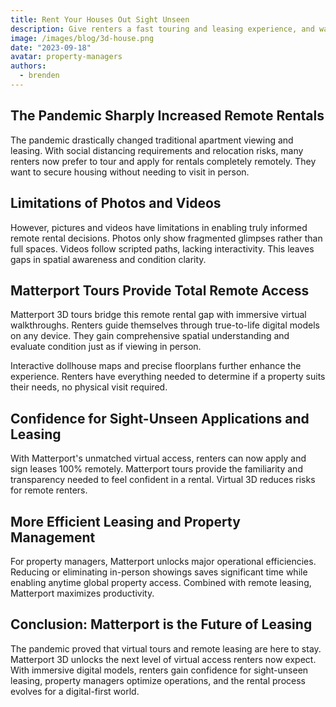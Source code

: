 ```yaml
---
title: Rent Your Houses Out Sight Unseen
description: Give renters a fast touring and leasing experience, and watch your profits bubble up.
image: /images/blog/3d-house.png
date: "2023-09-18"
avatar: property-managers
authors:
  - brenden
---
```



## The Pandemic Sharply Increased Remote Rentals
The pandemic drastically changed traditional apartment viewing and leasing. With social distancing requirements and relocation risks, many renters now prefer to tour and apply for rentals completely remotely. They want to secure housing without needing to visit in person.

## Limitations of Photos and Videos
However, pictures and videos have limitations in enabling truly informed remote rental decisions. Photos only show fragmented glimpses rather than full spaces. Videos follow scripted paths, lacking interactivity. This leaves gaps in spatial awareness and condition clarity.

## Matterport Tours Provide Total Remote Access
Matterport 3D tours bridge this remote rental gap with immersive virtual walkthroughs. Renters guide themselves through true-to-life digital models on any device. They gain comprehensive spatial understanding and evaluate condition just as if viewing in person.

Interactive dollhouse maps and precise floorplans further enhance the experience. Renters have everything needed to determine if a property suits their needs, no physical visit required.

## Confidence for Sight-Unseen Applications and Leasing
With Matterport's unmatched virtual access, renters can now apply and sign leases 100% remotely. Matterport tours provide the familiarity and transparency needed to feel confident in a rental. Virtual 3D reduces risks for remote renters.

## More Efficient Leasing and Property Management
For property managers, Matterport unlocks major operational efficiencies. Reducing or eliminating in-person showings saves significant time while enabling anytime global property access. Combined with remote leasing, Matterport maximizes productivity.

## Conclusion: Matterport is the Future of Leasing
The pandemic proved that virtual tours and remote leasing are here to stay. Matterport 3D unlocks the next level of virtual access renters now expect. With immersive digital models, renters gain confidence for sight-unseen leasing, property managers optimize operations, and the rental process evolves for a digital-first world.